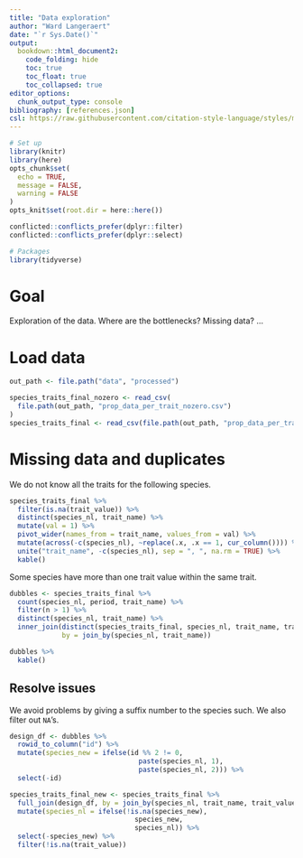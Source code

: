 ```yaml
---
title: "Data exploration"
author: "Ward Langeraert"
date: "`r Sys.Date()`"
output:
  bookdown::html_document2:
    code_folding: hide
    toc: true
    toc_float: true
    toc_collapsed: true
editor_options: 
  chunk_output_type: console
bibliography: [references.json]
csl: https://raw.githubusercontent.com/citation-style-language/styles/master/research-institute-for-nature-and-forest.csl
---
```


```r
# Set up
library(knitr)
library(here)
opts_chunk$set(
  echo = TRUE,
  message = FALSE,
  warning = FALSE
)
opts_knit$set(root.dir = here::here())

conflicted::conflicts_prefer(dplyr::filter)
conflicted::conflicts_prefer(dplyr::select)

# Packages
library(tidyverse)
```

# Goal

Exploration of the data. Where are the bottlenecks? Missing data? ...

# Load data

```r
out_path <- file.path("data", "processed")

species_traits_final_nozero <- read_csv(
  file.path(out_path, "prop_data_per_trait_nozero.csv")
)
species_traits_final <- read_csv(file.path(out_path, "prop_data_per_trait.csv"))
```

# Missing data and duplicates

We do not know all the traits for the following species.

```r
species_traits_final %>% 
  filter(is.na(trait_value)) %>%
  distinct(species_nl, trait_name) %>%
  mutate(val = 1) %>%
  pivot_wider(names_from = trait_name, values_from = val) %>%
  mutate(across(-c(species_nl), ~replace(.x, .x == 1, cur_column()))) %>%
  unite("trait_name", -c(species_nl), sep = ", ", na.rm = TRUE) %>%
  kable()
```

Some species have more than one trait value within the same trait.

```r
dubbles <- species_traits_final %>%
  count(species_nl, period, trait_name) %>%
  filter(n > 1) %>%
  distinct(species_nl, trait_name) %>%
  inner_join(distinct(species_traits_final, species_nl, trait_name, trait_value), 
             by = join_by(species_nl, trait_name))

dubbles %>%
  kable()
```

## Resolve issues

We avoid problems by giving a suffix number to the species such. We also filter out `NA`'s.

```r
design_df <- dubbles %>%
  rowid_to_column("id") %>%
  mutate(species_new = ifelse(id %% 2 != 0,
                                paste(species_nl, 1),
                                paste(species_nl, 2))) %>%
  select(-id)

species_traits_final_new <- species_traits_final %>%
  full_join(design_df, by = join_by(species_nl, trait_name, trait_value)) %>%
  mutate(species_nl = ifelse(!is.na(species_new), 
                               species_new, 
                               species_nl)) %>%
  select(-species_new) %>%
  filter(!is.na(trait_value))
```


